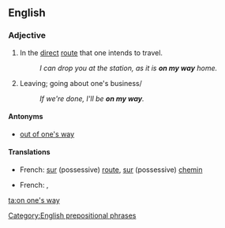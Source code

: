 ==English==

===Adjective===
{{en-adj|pos=[[on]] [[one's]] [[way]]|-}}

# In the [[direct]] [[route]] that one intends to travel.
#: ''I can drop you at the station, as it is '''on my way''' home.''
# Leaving; going about one's business/
#: ''If we're done, I'll be '''on my way'''.''

====Antonyms====
* [[out of one's way]]

====Translations====
{{trans-top|in the direct route}}
* French: [[sur]] (possessive) [[route]], [[sur]] (possessive) [[chemin]]
{{trans-mid}}
{{trans-bottom}}

{{trans-top|leaving}}
* French: {{t|fr|partir}}, {{qualifier|colloquial}} {{t|fr|décoller}}
{{trans-mid}}
{{trans-bottom}}

[[Category:English prepositional phrases]]

[[ta:on one's way]]